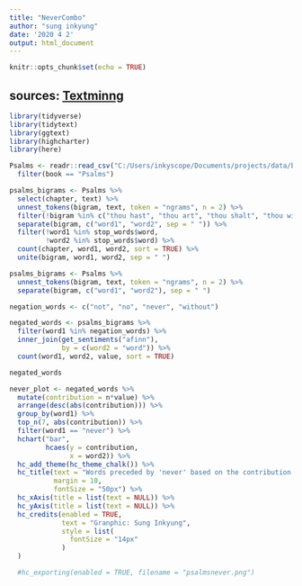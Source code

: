 ```yaml
---
title: "NeverCombo"
author: "sung inkyung"
date: '2020 4 2'
output: html_document
---
```


```r
knitr::opts_chunk$set(echo = TRUE)
```
## sources: [Textminng](http://uc-r.github.io/tidy_text)
```r
library(tidyverse)
library(tidytext)
library(ggtext)
library(highcharter)
library(here)
```

```r
Psalms <- readr::read_csv("C:/Users/inkyscope/Documents/projects/data/bible_kjv_new.csv") %>% 
  filter(book == "Psalms") 
```

```r
psalms_bigrams <- Psalms %>% 
  select(chapter, text) %>% 
  unnest_tokens(bigram, text, token = "ngrams", n = 2) %>% 
  filter(!bigram %in% c("thou hast", "thou art", "thou shalt", "thou wilt")) %>% 
  separate(bigram, c("word1", "word2", sep = " ")) %>% 
  filter(!word1 %in% stop_words$word,
         !word2 %in% stop_words$word) %>% 
  count(chapter, word1, word2, sort = TRUE) %>% 
  unite(bigram, word1, word2, sep = " ") 
```

```r
psalms_bigrams <- Psalms %>% 
  unnest_tokens(bigram, text, token = "ngrams", n = 2) %>% 
  separate(bigram, c("word1", "word2"), sep = " ") 
```


```r
negation_words <- c("not", "no", "never", "without")

negated_words <- psalms_bigrams %>% 
  filter(word1 %in% negation_words) %>%  
  inner_join(get_sentiments("afinn"), 
             by = c(word2 = "word")) %>% 
  count(word1, word2, value, sort = TRUE)

negated_words
```

```r

never_plot <- negated_words %>% 
  mutate(contribution = n*value) %>% 
  arrange(desc(abs(contribution))) %>% 
  group_by(word1) %>% 
  top_n(7, abs(contribution)) %>%
  filter(word1 == "never") %>% 
  hchart("bar",
         hcaes(y = contribution,
               x = word2)) %>% 
  hc_add_theme(hc_theme_chalk()) %>% 
  hc_title(text = "Words preceded by 'never' based on the contribution to AFINN sentiment values",
           margin = 10,
           fontSize = "50px") %>% 
  hc_xAxis(title = list(text = NULL)) %>% 
  hc_yAxis(title = list(text = NULL)) %>% 
  hc_credits(enabled = TRUE,
             text = "Granphic: Sung Inkyung",
             style = list(
               fontSize = "14px"
             )
  ) 

  #hc_exporting(enabled = TRUE, filename = "psalmsnever.png")


```
